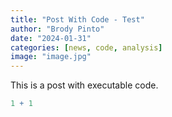 ```yaml
---
title: "Post With Code - Test"
author: "Brody Pinto"
date: "2024-01-31"
categories: [news, code, analysis]
image: "image.jpg"
---
```


This is a post with executable code.

```r
1 + 1
```
